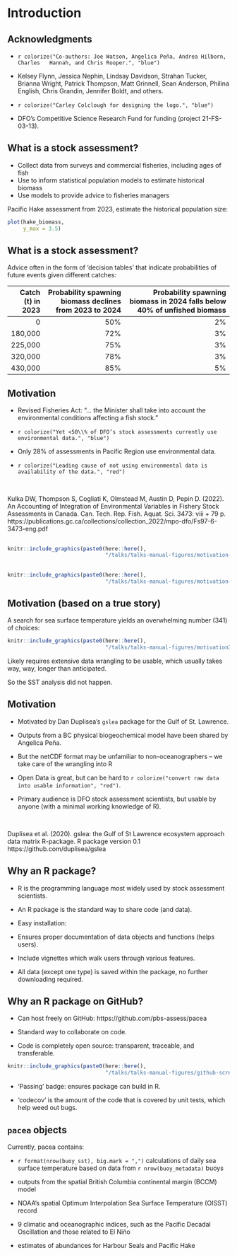 # Introduction

## Acknowledgments

- `r colorize("Co-authors: Joe Watson, Angelica Peña, Andrea Hilborn, Charles
  Hannah, and Chris Rooper.", "blue")`

- Kelsey Flynn, Jessica Nephin, Lindsay Davidson, Strahan Tucker,
  Brianna Wright, Patrick Thompson, Matt Grinnell, Sean Anderson, Philina
  English, Chris Grandin, Jennifer Boldt, and others.

- `r colorize("Carley Colclough for designing the logo.", "blue")`

- DFO's Competitive Science Research Fund for funding (project 21-FS-03-13).

## What is a stock assessment?

- Collect data from surveys and commercial fisheries, including ages of fish
- Use to inform statistical population models to estimate historical biomass
- Use models to provide advice to fisheries managers

Pacific Hake assessment from 2023, estimate the historical population size:

```r
plot(hake_biomass,
     y_max = 3.5)
```

## What is a stock assessment?

Advice often in the form of 'decision tables' that indicate probabilities of future events given
different catches:

| Catch (t) in 2023 | Probability spawning biomass declines from 2023 to 2024 | Probability spawning biomass in 2024 falls below 40% of unfished biomass |
| ----------------: | ------------------------------------------------------: | -----------------------------------------------------------------------: |
| 0 | 50% | 2% |
| 180,000 | 72% | 3% |
| 225,000 | 75% | 3% |
| 320,000 | 78% | 3% |
| 430,000 | 85% | 5% |


## Motivation

- Revised Fisheries Act: “... the Minister shall take into account the environmental conditions affecting a fish stock."

- `r colorize("Yet <50\\% of DFO’s stock assessments currently use environmental data.", "blue")`

- Only 28% of assessments in Pacific Region use environmental data.

- `r colorize("Leading cause of not using environmental data is availability of the data.", "red")`

  \

\footnotesize

Kulka DW, Thompson S, Cogliati K, Olmstead M, Austin D, Pepin D. (2022). An Accounting of Integration of Environmental Variables in Fishery Stock Assessments in Canada. Can. Tech. Rep. Fish. Aquat. Sci. 3473: viii + 79 p.
https://publications.gc.ca/collections/collection_2022/mpo-dfo/Fs97-6-3473-eng.pdf

\normalsize

##
```r
knitr::include_graphics(paste0(here::here(),
                               "/talks/talks-manual-figures/motivation-1.png"))
```

##
```r
knitr::include_graphics(paste0(here::here(),
                               "/talks/talks-manual-figures/motivation-2.png"))
```

## Motivation (based on a true story)

A search for sea surface temperature yields an overwhelming number (341) of choices:

```r
knitr::include_graphics(paste0(here::here(),
                               "/talks/talks-manual-figures/motivation3.png"))
```

Likely requires extensive data wrangling to be usable, which usually takes way,
way, longer than anticipated.

So the SST analysis did not happen.

## Motivation

- Motivated by Dan Duplisea's `gslea` package for the Gulf of St. Lawrence.

- Outputs from a BC physical biogeochemical model have been shared by Angelica Peña.

- But the netCDF format may be unfamiliar to non-oceanographers --
  we take care of the wrangling into R

- Open Data is great, but can be hard to
  `r colorize("convert raw data into usable information", "red")`.

- Primary audience is DFO stock assessment scientists, but usable by anyone
  (with a minimal working knowledge of R).

  \

\footnotesize

Duplisea et al. (2020). gslea: the Gulf of St Lawrence ecosystem
approach data matrix R-package. R package version 0.1 https://github.com/duplisea/gslea

\normalsize

## Why an R package?

- R is the programming language most widely used by stock assessment scientists.

- An R package is the standard way to share code (and data).

- Easy installation:

\textcolor{red}{\texttt{remotes::install\_github("pbs-assess/pacea")}}


- Ensures proper documentation of data objects and functions (helps users).

- Include vignettes which walk users through various features.

- All data (except one type) is saved within the package, no further downloading
  required.

## Why an R package on GitHub?

- Can host freely on GitHub: https://github.com/pbs-assess/pacea

- Standard way to collaborate on code.

- Code is completely open source: transparent, traceable, and transferable.

```r
knitr::include_graphics(paste0(here::here(),
                               "/talks/talks-manual-figures/github-screenshot-small.png"))
```

- 'Passing' badge: ensures package can build in R.

- 'codecov' is the amount of the code that is covered by unit tests, which help weed
  out bugs.

## `pacea` objects

Currently, pacea contains:

- `r format(nrow(buoy_sst), big.mark = ",")` calculations of daily sea surface
   temperature based on data from `r nrow(buoy_metadata)` buoys

- outputs from the spatial British Columbia continental margin (BCCM) model

- NOAA's spatial Optimum Interpolation Sea Surface Temperature (OISST) record

- 9 climatic and oceanographic indices, such as the Pacific Decadal Oscillation
   and those related to El Niño

- estimates of abundances for Harbour Seals and Pacific Hake
